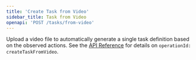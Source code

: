 ```yaml
---
title: 'Create Task from Video'
sidebar_title: Task from Video
openapi: 'POST /tasks/from-video'
---
```


Upload a video file to automatically generate a single task definition based on the observed actions. See the [API Reference](/api-reference/introduction) for details on `operationId: createTaskFromVideo`.
